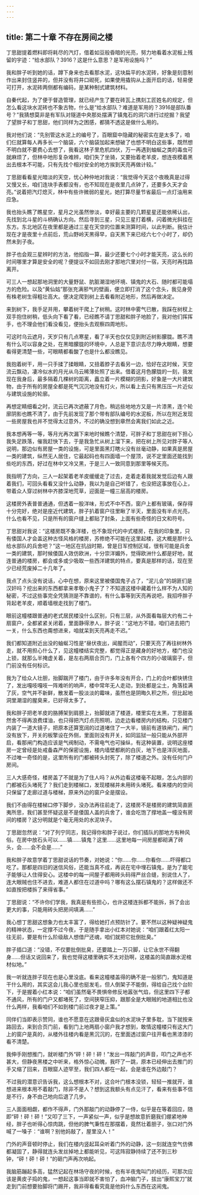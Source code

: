 ```yaml
---
---
---
```

title: 第二十章 不存在房间之楼
---




丁思甜提着燃料即将耗尽的汽灯，借着如豆般昏暗的光亮，努力地看着水泥板上残留的宇迹：“给水部队？3916？这是什么意思？是军用设施吗？”

我和胖子听到她的话，蹲下身来也去看那水泥，这块扁平的水泥砖，好象是刻意制作出来封住竖井的，但并没有将井口砌死，如果使用撬钩从上面开启的话，轻易便可打开，水泥砖两侧都有编码，是某种制式建筑材料。

自秦代起，为了便于督造管理，就已经产生了要在砖瓦上携刻工匠姓名的规定，但怎么看这块水泥砖也不象古物，什么是“给水部队？难道是军用的？3916是部队番号？”我猜想莫非是有军队对隧道中央那处摆满了镇鬼石的洞穴进行过挖掘？我望了望胖子和丁思甜，他们同样为之困感，都猜不透这是做什么用的。

我对他们说：“先别管这水泥上的编号了，百眼窟中隐藏的秘密实在是太多了，咱们仨就算每人再多长一个脑袋，六个脑袋加起来想破了也想不明白这些事，既然想不明白就不要费心去想了，我看这林子里危机四伏，万一再遇到蚰蜒之类的毒虫可就麻烦了，但林中地形复杂难辨，咱们失了坐骑，又要抬着老羊皮，想连夜模着黑出去根本不可能，只有先找个相对安全的地方挨到天亮再做计较。”

丁思甜看看星光暗淡的天空，忧心种仲地对我说：“我觉得今天这个夜晚真是过得又慢又长，咱们连块手表都没有，也不知现在是夜里几点钟了，还要多久天才会亮。”说着把汽灯熄灭，林中有些许微弱的星光，她打算尽量节省最后一点灯油用来应急。

我也抬头瞧了瞧星空，星月之光虽然惨淡，幸好最主要的几颗星星还能依稀认出，先找到北斗星的斗柄确认方向。然后寻到三星，只见三星打着横，闪着微光斜挂在东方。东北地区在夜里都是通过三星在天空的位置来测算时间，以此判断。我估计现在才是夜里十点前后，荒山野岭天黑得早，自天黑下来已经六七个小时了，却仍然未到子夜。

胖子也会观三星辨时的方法，他掐指一算，最少还要七个小时才能天亮，这么长的时间哪里才算是安全的呢？便提议不如回去刚才那地穴里对付一宿，天亮时再找路离开。

可三人一想起那地洞里的大量野鼠、肮脏潮湿地环境、镇鬼的大石、随时都可能塌方的危险。以及“黄仙姑”那张充满邪气的壁画，便立即打消了这个念头，我见身旁有株老树生得粗壮高大。便决定爬到树上去看看附近地形，然后再做决定。

来到树下，我手足并用，攀着树干爬上了树稍。这时林中雾气已散，我踩在树杈上双手抱住树稍，低头向下看了看，已经瞧不请丁思甜和胖子地脸了，我对他们挥挥手，也不理会他们看没看见，便抬头去观察四周地形。

可这时乌云遮月，天岁只有几点寒星，看了半天也仅仅见到附近树影朦胧。瞧不清有什么可以容身之处，在黑暗朦胧的环境中，人总是下意识去尽力睁大眼睛，想要看得更清楚一些，可眼睛都看酸了也是什么都没瞧见。

我抱着树干，用一只手揉了揉眼睛，又扭着脖子去看另一边，恰好在这时候，天空流云飘动，凄冷似水的月光从乌云稀薄处照了出来。借着这月色朦胧的一刻，我发现在我身后，最多隔着几棵树的距离，矗立着一片模糊的阴影，好象是一大片建筑物，由于所有的房屋全都是死气沉沉地没有灯火，所以看上去只有黑压压一片近似与建筑设施的轮廓。

再想定睛细看之时，流云已再次遮蔽了月色，稍远些地地方又是一片漆黑，连个轮廓阴影也瞧不清了，由于先前发现了那个带有部队编号的水泥板，所以在附近发现一些房屋我也并不觉得太过意外，不过的确没想到章然会离我们如此之近。

我本想再等一等，等月光再次漏下来地时候瞧个清楚，可胖子和丁思甜在树下担心我失足跌落，催我赶快下去，于是我急忙从树上溜下来，把在树上所见对胖子等人说明，那边似有房屋一类的设施，可是里面黑灯瞎火没有丝毫动静，如果真是房屋一类的建筑，纵然无人居住，它最起码也有四面墙一个屋顶，说不定里面还能找到些吃的东西，好过在林中又冷又黑，于是三人一致同意到那里等候天亮。

我指明了方向，三人一起架着老羊皮缓缓走了过去，走着走着我就发觉后边有人跟着我们，可回头看看又没什么动静，我以为是自己听错了，也没把这事放在心上，带着众人穿过树林中齐膝深地荒草，迎面是一幢三层高的楼房。

这楼房外表普普通通，但透着一股洋味，形式不中不西，窗户上都有玻璃，保存得十分完好，绝对是座近代建筑，胖子扒着窗户往里瞅了半天，里面没有半点光亮，什么也看不见，只是所有的窗户缝上都贴了封条，上面有些奇怪的日文和符号。

丁思甜对我说：“这楼房既不象洋楼，也不象现代的中式楼房，在我的印象里，只有倭国人才会盖这种古怪风格的楼房，苏修绝不可能在这里起楼，这大概是那什么给水部队的兵舍吧？”这一地区在抗战时期，曾是日军控制区域，很有可能是兵舍一类的建筑，那时候倭国人效仿欧洲，十分崇洋媚外，觉得欧洲什么都是好地，就连普通的楼房，都会或多或少吸取一些西洋建筑的特点，要真是那样的话，现在至少已经荒废掉二十几年了。

我点了点头没有说话，心中在想，原来这里被倭国鬼子占了，“泥儿会”的胡匪们是汉奸吗？挖出来的东西都拿来孝敬小鬼子了？不知道这楼中藏着什么样不为人知的秘密，不过这些事完全凭猜测是不靠谱的，有什么事等到天亮再说吧，我招呼胖子背起老羊皮，顺着墙根走找到了楼门。

眼前这幢楼跟普通的老式居民楼没什么区别，只有三层，从外面看每层大约有二十扇窗户，全都紧紧关闭着，里面静得渗人，胖子说：“这地方不错，咱们进去把门一关，什么东西也甭想进来，咱就呆到天亮再走不迟。”

我们都知道附近出没的蚰蜒习性是“昼伏夜出，闻腥而动”，只要天亮了再往树林外走，就不用担心什么了，见这幢楼结实完整，都觉得正是藏身的好地方，楼门也没上锁，就那么半掩虚关着，是左右两扇合页门，门上各有个四方的小玻璃窗子，但门前没有任何标识。

我为了给众人壮胆，抬脚踹开了楼门，由于许多年没有开合，门上的合叶都快锈住了，发出嘎吱嘎吱一阵难听的响声，楼中常年无人走动，到处都是尘土，角落挂满了灰，空气并不新鲜，散发着一股淡淡的霉味，虽然也是阴晦久积之所，但比起地洞里潮湿的腥臭来，已好得太多了。

我和胖子把老羊皮的胳膊架到肩膀上，抬脚就进了楼道，楼里实在太黑，丁思甜虽然舍不得再浪费煤油，也只得把汽灯点亮照明，边走边看楼房内的结构，只见楼门内装了一道大镜子，把原本还算宽阔的过道堵住了一大半，镜前有道铁闸门，闸门没有放下，开关的板擎设在外侧，里面则没有开关，如同监狱一般只能从外部开启，看那闸门构造应该是气阀制动，不需电气也可操纵，有这种装置，说明这座楼房一定曾经是处戒备森严的保密设施，楼内墙壁都刷的白灰，地下也是洋灰地面，不过唯一奇怪的是，这里所有的门都被砖头封死了，除了楼道之外。没有任何门户房间。

三人大感奇怪，楼房盖了不就是为了住人吗？从外边看这楼毫不起眼，怎么内部的门都被石头堵死了？我们走到楼梯口，发现楼梯并未用砖头堵死。看来楼内的空间只保留了走廊过道与楼梯，原来外边的窗户全是摆设。

我们不由得在楼梯口停下脚步，没办法再往前走了，这楼房不是楼房的建筑简直匪夷所思，我们甚至怀疑这是不是倭国人盖的兵舍了，谁会吃饱了撑地盖一幢没有房间的楼房？这分明就是个毫无用处的水泥块子。

丁思甜忽然说：“对了列宁同志，我记得你和胖子说过，你们插队的那地方有种风俗。在房中放石头可以……镇……镇鬼？这里……这里地每一间房屋都砌满了砖头，会……会不会是……”

我和胖子故意学着丁思甜说话的节奏，对她说：“你……你……你看你……吓得都口吃了。那都是四旧的迷信风俗，还能当真不成，再说在宅中埋石镇鬼，是为了能宅子能够让人住得安心。这楼中的每一间屋子都用砖头码得严丝合缝，别说住人了，连大眼贼也住不进去，难道人都住在过道中吗？哪有这么摆石镇鬼的？这样做还不如直按把楼拆了来得省事。”

丁思甜说：“不许你们学我，我真是有些担心，也许这楼连拆都不能拆，拆了会出更大的事，只能用砖头把房间填满……”

我心想丁思甜这想象力也太丰富了，得给她打点预防针了。要不然以这种疑神疑鬼的精神状态，一定撑不过今夜，于是随手拿出小红本对她说：“咱们跟着红太阳一往无前，要是有什么阶级敌人想借尸还魂，咱们就把它批倒批臭。”

胖子插口道：“没错，不仅要批倒批臭，还要踏上一万只脚，让它永世不得翻身……但话又说回来了，我也觉得这楼里确实不太对劲啊，这楼盖的简直跟水泥棺材似地。”

我一听就连胖子现在也是心里没底。看来这幢楼盖得的确不是一般邪门，鬼知道是干什么用的，其实这会儿我心里也挺发毛，但人倒架子不能倒，得给自己找个台阶下，于是握着小红本说：“咱们虽然毫不畏惧帝修反地嚣张气焰，但这里四下子都不通风，所有的门户又都堵死了，空间狭窄压抑，跟那全是大眼贼的地道相比也没什么两样，我看咱们不如到楼门前过夜才是上策。”

同伴们当即表示赞同，谁也不愿意在这跟骨灰盒似的水泥块子里多耽，当下就按来路回去，来到合页门前，看到门上地两扇小窗户我才想到，敢情这幢楼只有这大门上的窗户是真的，从楼外往楼内看是黑沉沉的，在里面透过窗户往开看也黑漆漆的看不清楚。

我伸手刚想推门，就听楼门外“砰！砰！砰！”发出一阵敲门的声音，叩门之声也不甚大，但静夜黑楼之中听来，格外惊心动魄，我吓了一跳，原本已经伸出去推门的手又缩了回来，百眼窟人迹罕至，我们四人都在一起，会是谁在外边敲门？

不过我的潜意识告诉我，这么想根本不对，这合叶门根本没锁，轻轻一推就开，谁想进来根本用不着敲门，除非不是人？想到这我额头有点见汗了，看来有些事不信是不行，身不由己地向后退了几步。

三人面面相觑，都作不得声，门外那敲门的动静停了一侍，似乎是在等着回应，随即“砰！砰！砰！”又叩了三下，一声紧似一声，似乎是想故意折磨我们绷紧地神经，胖子也听得心惊肉跳，但他的脾气秉性在那摆着，竟然壮着胆子，张口对门外喊了一嗓子：“谁啊？别他妈敲了，屋里没人！”

门外的声音顿时停止，我们在楼内竖起耳朵听着门外的动静，这一刻就连空气仿佛都凝固了，静得就连头发丝掉地上都能听见，可这阵寂静持续了还不到三秒钟，“砰！砰！砰！”的砸门声再次响起。

我脑筋蹦起多高，猛然记起在林场守夜的时候，也有半夜鬼叫门的经历，可那次应该是黄皮子捣的鬼，一想起这事当即就不害怕了，血冲脑门子，拔出“康熙宝刀”就走到门前想要抬脚将门踢开，我非得看看究竟是他妈什么东西在这闹鬼。